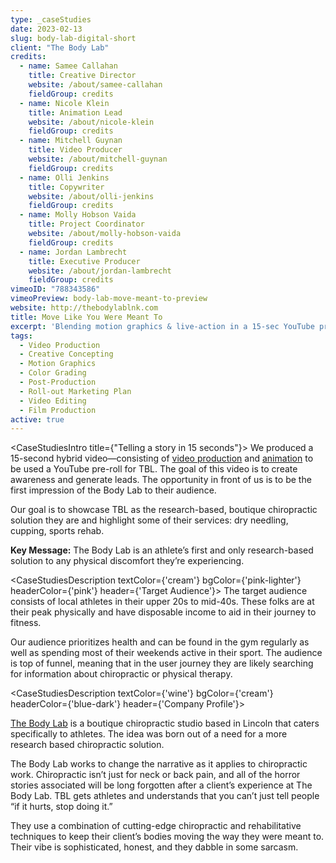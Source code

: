 ```yaml
---
type: _caseStudies
date: 2023-02-13
slug: body-lab-digital-short
client: "The Body Lab"
credits:
  - name: Samee Callahan
    title: Creative Director
    website: /about/samee-callahan
    fieldGroup: credits
  - name: Nicole Klein
    title: Animation Lead
    website: /about/nicole-klein
    fieldGroup: credits
  - name: Mitchell Guynan
    title: Video Producer
    website: /about/mitchell-guynan
    fieldGroup: credits
  - name: Olli Jenkins
    title: Copywriter 
    website: /about/olli-jenkins
    fieldGroup: credits
  - name: Molly Hobson Vaida
    title: Project Coordinator
    website: /about/molly-hobson-vaida
    fieldGroup: credits
  - name: Jordan Lambrecht
    title: Executive Producer
    website: /about/jordan-lambrecht
    fieldGroup: credits
vimeoID: "788343586"
vimeoPreview: body-lab-move-meant-to-preview
website: http://thebodylablnk.com
title: Move Like You Were Meant To
excerpt: 'Blending motion graphics & live-action in a 15-sec YouTube pre-roll for TBL. Spotlighting chiropractic solutions: dry needling & sports rehab for athletes.'
tags:
  - Video Production
  - Creative Concepting
  - Motion Graphics
  - Color Grading
  - Post-Production
  - Roll-out Marketing Plan
  - Video Editing
  - Film Production
active: true
---
```


<CaseStudiesIntro title={"Telling a story in 15 seconds"}>
We produced a 15-second hybrid video—consisting of [video production](/services/video-production) and [animation](/services/animation) to be used a YouTube pre-roll for TBL. The goal of this video is to create awareness and generate leads. The opportunity in front of us is to be the first impression of the Body Lab to their audience. 

Our goal is to showcase TBL as the research-based, boutique chiropractic solution they are and highlight some of their services: dry needling, cupping, sports rehab.


**Key Message:** The Body Lab is an athlete’s first and only research-based solution to any physical discomfort they’re experiencing.
</CaseStudiesIntro>

<CaseStudiesDescription textColor={'cream'} bgColor={'pink-lighter'} headerColor={'pink'} header={'Target Audience'}>
The target audience consists of local athletes in their upper 20s to mid-40s. These folks are at their peak physically and have disposable income to aid in their journey to fitness. 

Our audience prioritizes health and can be found in the gym regularly as well as spending most of their weekends active in their sport. The audience is top of funnel, meaning that in the user journey they are likely searching for information about chiropractic or physical therapy. 

</CaseStudiesDescription>

<CaseStudiesDescription textColor={'wine'} bgColor={'cream'} headerColor={'blue-dark'} header={'Company Profile'}>

[The Body Lab](http://thebodylablnk.com) is a boutique chiropractic studio based in Lincoln that caters specifically to athletes. The idea was born out of a need for a more research based chiropractic solution. 

The Body Lab works to change the narrative as it applies to chiropractic work. Chiropractic isn’t just for neck or back pain, and all of the horror stories associated will be long forgotten after a client’s experience at The Body Lab. TBL gets athletes and understands that you can’t just tell people “if it hurts, stop doing it.” 

They use a combination of cutting-edge chiropractic and rehabilitative techniques to keep their client’s bodies moving the way they were meant to. Their vibe is sophisticated, honest, and they dabble in some sarcasm.

</CaseStudiesDescription>